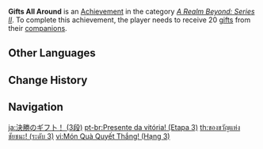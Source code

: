 {{Achievement Infobox
|title        = Gifts All Around
|id           = 81085
|order id     = 1086
|category     = A Realm Beyond: Series II
|description  = Receive 20 [[Serenitea Pot/Sets|gifts]] from your [[companions]].
|requirements = 
|primogems    = 20
|tracking     = Tracks the total number of gifts received.
|topic        = 
|set          = Gifts All Around
|tier         = 3
|tiers_total  = 3
}}
'''Gifts All Around''' is an [[Achievement]] in the category ''[[A Realm Beyond: Series II]]''. To complete this achievement, the player needs to receive 20 [[Serenitea Pot/Sets|gifts]] from their [[companions]].
<!--
==Trivia==

==Video Guides==
{{EVT
|video1   = 
|caption1 = 
}}
-->
==Other Languages==
{{Transclude|Gifts All Around|Other Languages}}

==Change History==
{{Change History|1.6}}
<!--
==References==
{{Reflist}}
-->
==Navigation==
{{Achievement Navbox}}

[[ja:決勝のギフ卜！ (3段)]]
[[pt-br:Presente da vitória! (Etapa 3)]]
[[th:ของขวัญแห่งชัยชนะ! (ระดับ 3)]]
[[vi:Món Quà Quyết Thắng! (Hạng 3)]]